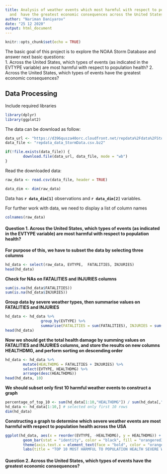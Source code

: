 ```yaml
---
title: Analysis of weather events which most harmful with respect to population health
  and  have the greatest economic consequences across the United States.
author: "Nariman Daniyarov"
date: "25 12 2020"
output: html_document
---
```


```r
knitr::opts_chunk$set(echo = TRUE)
```

The basic goal of this project is to explore the NOAA Storm Database and answer next basic questions:  
1. Across the United States, which types of events (as indicated in the EVTYPE variable) are most harmful with respect to population health?
2. Across the United States, which types of events have the greatest economic consequences?

## Data Processing
Include required libraries
```r
library(dplyr)
library(ggplot2)
```
The data can be download as follow:
```r
data_url <- "https://d396qusza40orc.cloudfront.net/repdata%2Fdata%2FStormData.csv.bz2"
data_file <- "repdata_data_StormData.csv.bz2"

if(!file.exists(data_file)) {
        download.file(data_url, data_file, mode = "wb")
}
```
Read the downloaded data:
```r
raw_data <- read.csv(data_file, header = TRUE)
```
```r
data_dim <- dim(raw_data)
```
Data has **`r data_dim[1]`** observations and **`r data_dim[2]`** variables.  

For further work with data, we need to display a list of column names
```r
colnames(raw_data)
```

#### **Question 1. Across the United States, which types of events (as indicated in the EVTYPE variable) are most harmful with respect to population health?**
**For purpose of this, we have to subset the data by selecting three columns**
```r
hd_data <- select(raw_data, EVTYPE,  FATALITIES, INJURIES)
head(hd_data)
```
**Check for NAs on FATALITIES and INJURIES columns**
```r
sum(is.na(hd_data$FATALITIES))
sum(is.na(hd_data$INJURIES))
```
**Group data by severe weather types, then summarise values on FATALITIES and INJURIES**
```r
hd_data <- hd_data %>% 
                group_by(EVTYPE) %>% 
                summarise(FATALITIES = sum(FATALITIES), INJURIES = sum(INJURIES))
head(hd_data)
```
**Now we should get the total health damage by summing values on FATALITIES and INJURIES columns, and store the results on new columns HEALTHDMG, and perform sorting on descending order**
```r
hd_data <- hd_data %>% 
        mutate(HEALTHDMG = FATALITIES + INJURIES) %>% 
        select(EVTYPE, HEALTHDMG) %>% 
        arrange(desc(HEALTHDMG))
head(hd_data, 10)
```
**We should subset only first 10 harmful weather events to construct a graph**
```r
percentage_of_top_10 <- sum(hd_data[1:10,"HEALTHDMG"]) / sum(hd_data[,"HEALTHDMG"]) * 100
hd_data <- hd_data[1:10,] # selected only first 10 rows
dim(hd_data) 
```

**Constructing a graph to determine which severe weather events are most harmful with respect to population health across the USA**

```r
ggplot(hd_data, aes(x = reorder(EVTYPE, -HEALTHDMG), y = HEALTHDMG)) +
        geom_bar(stat = "identity", color = "black", fill = "orangered3") +
        theme(axis.text.x = element_text(face = "bold", color = "orangered3", angle = 90)) + 
        labs(title = "TOP 10 MOST HARMFUL TO POPULATION HEALTH SEVERE WEATHER EVENTS", x = "WEATHER EVENTS", y = "FATALITIES + INJURIES")
```




#### **Question 2. Across the United States, which types of events have the greatest economic consequences?**